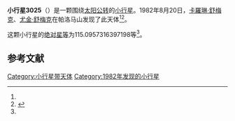 {{Infobox planet
| bgcolour = #FFFFC0
| name = 3025 Higson
| symbol = 
| image = 
| caption = 
| discovery = yes
| discovery_ref = 
| discoverer = [[卡羅琳·舒梅克|卡羅琳·舒梅克]]、[[尤金·舒梅克|尤金·舒梅克]]
| discovery_site = [[帕洛马山|帕洛马山]] 
| discovered = 1982年8月20日
| designations = yes
| mp_name = 
| named_after = 
| alt_names = 1982 QR/ 1927 BE
| mp_category = [[主带小行星|主带小行星]]
| orbit_ref = <ref name="a">[http://ssd.jpl.nasa.gov/sbdb.cgi?sstr=3025 3025 Higson] {{Wayback|url=http://ssd.jpl.nasa.gov/sbdb.cgi?sstr=3025 |date=20200918015257 }}，小行星數據庫瀏覽器（JPL Small-Body Database Browser）－[[美国国家航空航天局|美国国家航空航天局]]喷气推进实验室</ref>
| epoch = 2456400.5 (2013年4月18日更新)
| aphelion = {{convert|3.476429080523444|AU|km|3|abbr=on|lk=out}}
| perihelion = {{convert|2.918228929575674|AU|km|3|abbr=on}}
| semimajor = {{convert|3.197329005049559|AU|km|3|abbr=on}}
| eccentricity = 0.087291635
| period = 2088.235229 [[日|日]]<br />5.72[[儒略年|儒略年]]
| avg_speed = 
| inclination = 21.02200337427084
| asc_node = 293.4260309685096
| mean_anomaly = 
| arg_peri = 115.0957316397198
| satellites = 
| physical_characteristics = yes
| dimensions = 
| mass = 
| density = 
| surface_grav = 
| escape_velocity = 
| sidereal_day = 
| axial_tilt = 
| pole_ecliptic_lat = 
| pole_ecliptic_lon = 
| albedo = 
| temperatures= 
| temp_name1 = 
| mean_temp_1 = 
| max_temp_1 = 
| temp_name2 = 
| max_temp_2 = 
| spectral_type = 
| abs_magnitude = 115.0957316397198
}}

'''小行星3025'''（{{lang-en|3025 Higson}}）是一颗围绕[[太阳|太阳]][[公转|公转]]的[[小行星|小行星]]。1982年8月20日，[[卡羅琳·舒梅克|卡羅琳·舒梅克]]、[[尤金·舒梅克|尤金·舒梅克]]在帕洛马山发现了此天体<ref name="a" /><ref>{{cite news|title=小行星列表|url=http://cfa-www.harvard.edu/iau/lists/NumberedMPs.txt|accessdate=2013-07-08|newspaper=哈佛大学|archive-date=2008-05-17|archive-url=https://web.archive.org/web/20080517010638/http://cfa-www.harvard.edu/iau/lists/NumberedMPs.txt|dead-url=no}}</ref>。

这颗小行星的[[绝对星等|绝对星等]]为115.0957316397198等<ref name="a" />。

==参考文献==
{{reflist}}
{{Minor Planet Number|[[小行星3024|小行星3024]]|[[小行星3026|小行星3026]]}}

{{小天体}}

[[Category:小行星带天体|Category:小行星带天体]]
[[Category:1982年发现的小行星|Category:1982年发现的小行星]]

{{asteroid-stub}}